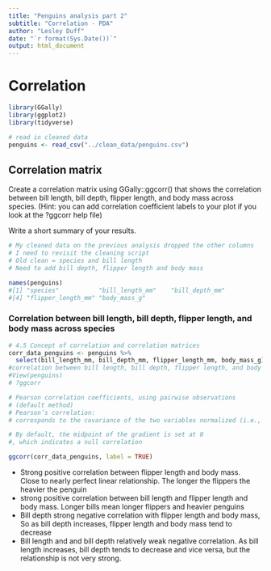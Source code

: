```yaml
---
title: "Penguins analysis part 2"
subtitle: "Correlation - PDA"
author: "Lesley Duff"
date: "`r format(Sys.Date())`"
output: html_document
---
```

# Correlation
```r
library(GGally)
library(ggplot2)
library(tidyverse)
```

```r
# read in cleaned data
penguins <- read_csv("../clean_data/penguins.csv")
```
## Correlation matrix

Create a correlation matrix using GGally::ggcorr() that shows the correlation between bill length, bill depth, flipper length, and body mass across species. (Hint: you can add correlation coefficient labels to your plot if you look at the ?ggcorr help file)

Write a short summary of your results.

```r
# My cleaned data on the previous analysis dropped the other columns
# I need to revisit the cleaning script
# Old clean = species and bill length
# Need to add bill depth, flipper length and body mass

names(penguins)
#[1] "species"           "bill_length_mm"    "bill_depth_mm"    
#[4] "flipper_length_mm" "body_mass_g"  
```

### Correlation between bill length, bill depth, flipper length, and body mass across species

```r
# 4.5 Concept of correlation and correlation matrices
corr_data_penguins <- penguins %>% 
  select(bill_length_mm, bill_depth_mm, flipper_length_mm, body_mass_g)
#correlation between bill length, bill depth, flipper length, and body mass across species.
#View(penguins)
# ?ggcorr

# Pearson correlation coefficients, using pairwise observations 
# (default method)
# Pearson’s correlation:
# corresponds to the covariance of the two variables normalized (i.e., divided) by the product of their standard deviations.

# By default, the midpoint of the gradient is set at 0
#, which indicates a null correlation

ggcorr(corr_data_penguins, label = TRUE)
```

* Strong positive correlation between flipper length and body mass.  
Close to nearly perfect linear relationship.
The longer the flippers the heavier the penguin
* strong positive correlation between bill length and flipper length and body mass. Longer bills mean longer flippers and heavier penguins
* Bill depth strong negative correlation  with flipper length and body mass, So as bill depth increases, flipper length and body mass tend to decrease
* Bill length and and bill depth relatively weak negative correlation. As bill length increases, bill depth tends to decrease and vice versa, but the relationship is not very strong.


